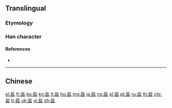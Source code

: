 {{also|鹽}}
==Translingual==
{{Han simplified forms|鹽|塩|盐}}

===Etymology===
{{Han simp|鹽}}

===Han character===
{{Han char|rn=108|rad=皿|as=05|sn=10|four=|canj=GYBT|ids=⿱圤皿}}

====References====
* {{Han ref|kx=0794.041|hdz=42559.030|uh=76D0|ud=30416}}

----

==Chinese==
{{zh-see|鹽}}

[[el:盐]]
[[fr:盐]]
[[ko:盐]]
[[kn:盐]]
[[lt:盐]]
[[hu:盐]]
[[mg:盐]]
[[ja:盐]]
[[no:盐]]
[[pl:盐]]
[[pt:盐]]
[[ru:盐]]
[[th:盐]]
[[chr:盐]]
[[tr:盐]]
[[uk:盐]]
[[vi:盐]]
[[zh:盐]]
